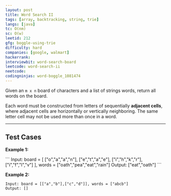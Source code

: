```yaml
---
layout: post
title: Word Search II
tags: [array, backtracking, string, trie]
langs: [java]
tc: O(nm)
sc: O(w)
leetid: 212
gfg: boggle-using-trie
difficulty: hard
companies: [google, walmart]
hackerrank: 
interviewbit: word-search-board
leetcode: word-search-ii
neetcode: 
codingninjas: word-boggle_1081474
---
```


Given an `m x n` board of characters and a list of strings words, return all words on the board.

Each word must be constructed from letters of sequentially **adjacent cells**, 
where adjacent cells are horizontally or vertically neighboring. 
The same letter cell may not be used more than once in a word.

---

## Test Cases

**Example 1:**

<MdxImage src="https://assets.leetcode.com/uploads/2020/11/07/search1.jpg" />
```
Input: board = [
    ["o","a","a","n"],
    ["e","t","a","e"],
    ["i","h","k","r"],
    ["i","f","l","v"]
], words = ["oath","pea","eat","rain"]
Output: ["eat","oath"]
```

**Example 2:** 

<MdxImage src="https://assets.leetcode.com/uploads/2020/11/07/search2.jpg" />

```
Input: board = [["a","b"],["c","d"]], words = ["abcb"]
Output: []
```
